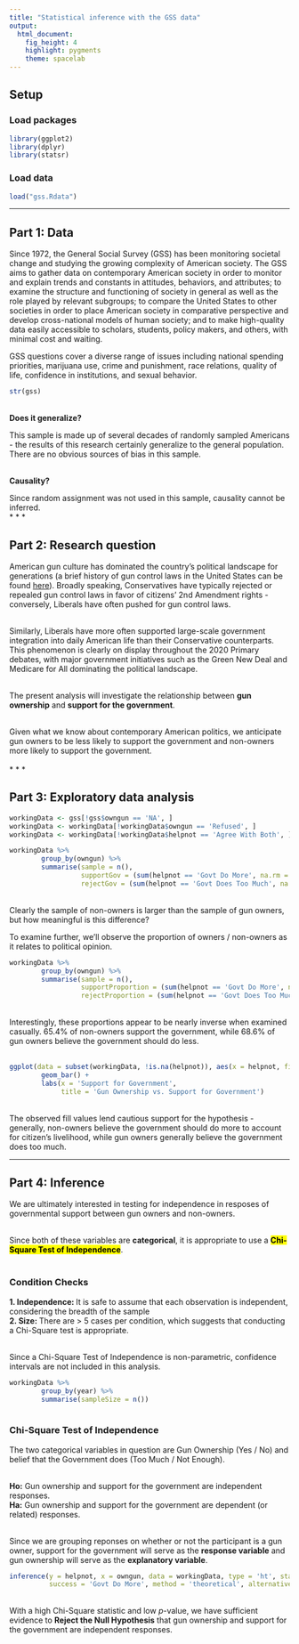 ```yaml
---
title: "Statistical inference with the GSS data"
output: 
  html_document: 
    fig_height: 4
    highlight: pygments
    theme: spacelab
---
```


## Setup

### Load packages

```r
library(ggplot2)
library(dplyr)
library(statsr)
```

### Load data

```r
load("gss.Rdata")
```

* * *

## Part 1: Data
Since 1972, the General Social Survey (GSS) has been monitoring societal change and studying the growing complexity of American society. The GSS aims to gather data on contemporary American society in order to monitor and explain trends and constants in attitudes, behaviors, and attributes; to examine the structure and functioning of society in general as well as the role played by relevant subgroups; to compare the United States to other societies in order to place American society in comparative perspective and develop cross-national models of human society; and to make high-quality data easily accessible to scholars, students, policy makers, and others, with minimal cost and waiting.

GSS questions cover a diverse range of issues including national spending priorities, marijuana use, crime and punishment, race relations, quality of life, confidence in institutions, and sexual behavior.
```r
str(gss)
```
<br><b>Does it generalize?</b><br>

This sample is made up of several decades of randomly sampled Americans - the results of this research certainly generalize to the general population.
There are no obvious sources of bias in this sample.<br><br>

<b>Causality?</b><br>

Since random assignment was not used in this sample, causality cannot be inferred.<br>
* * *

## Part 2: Research question
American gun culture has dominated the country's political landscape for generations (a brief history of gun control laws in the United States can be found <a href='https://time.com/5169210/us-gun-control-laws-history-timeline/' target = "_blank">here</a>). Broadly speaking, Conservatives have typically rejected or repealed gun control laws in favor of citizens' 2nd Amendment rights - conversely, Liberals have often pushed for gun control laws.<br><br>

Similarly, Liberals have more often supported large-scale government integration into daily American life than their Conservative counterparts. This phenomenon is clearly on display throughout the 2020 Primary debates, with major government initiatives such as the Green New Deal and Medicare for All dominating the political landscape.<br><br>

The present analysis will investigate the relationship between <b>gun ownership</b> and <b>support for the government</b>.<br><br>

Given what we know about contemporary American politics, we anticipate gun owners to be less likely to support the government and non-owners more likely to support the government.<br><br>
* * *

## Part 3: Exploratory data analysis

```r
workingData <- gss[!gss$owngun == 'NA', ]
workingData <- workingData[!workingData$owngun == 'Refused', ]
workingData <- workingData[!workingData$helpnot == 'Agree With Both', ]

workingData %>%
        group_by(owngun) %>%
        summarise(sample = n(), 
                  supportGov = (sum(helpnot == 'Govt Do More', na.rm = T)), 
                  rejectGov = (sum(helpnot == 'Govt Does Too Much', na.rm = T)))


```
<br>
Clearly the sample of non-owners is larger than the sample of gun owners, but how meaningful is this difference? 

To examine further, we'll observe the proportion of owners / non-owners as it relates to political opinion.
<br>
```r
workingData %>%
        group_by(owngun) %>%
        summarise(sample = n(), 
                  supportProportion = (sum(helpnot == 'Govt Do More', na.rm = T) / n()), 
                  rejectProportion = (sum(helpnot == 'Govt Does Too Much', na.rm = T) / n()))
```
<br>
Interestingly, these proportions appear to be nearly inverse when examined casually. 65.4% of non-owners support the government, while 68.6% of gun owners believe the government should do less.
<br>
<br>
```r
ggplot(data = subset(workingData, !is.na(helpnot)), aes(x = helpnot, fill = owngun)) +
        geom_bar() + 
        labs(x = 'Support for Government',
             title = 'Gun Ownership vs. Support for Government')

```
<br>
The observed fill values lend cautious support for the hypothesis - generally, non-owners believe the government should do more to account for citizen's livelihood, while gun owners generally believe the government does too much.<br>

* * *

## Part 4: Inference

We are ultimately interested in testing for independence in  resposes of governmental support between gun owners and non-owners.<br><br>

Since both of these variables are <b>categorical</b>, it is appropriate to use a <b><mark>Chi-Square Test of Independence</mark></b>.<br><br>

### Condition Checks

<b> 1. Independence: </b> It is safe to assume that each observation is independent, considering the breadth of the sample <br>
<b> 2. Size: </b> There are > 5 cases per condition, which suggests that conducting a Chi-Square test is appropriate.<br><br>

Since a Chi-Square Test of Independence is non-parametric, confidence intervals are not included in this analysis.<br>

```r
workingData %>%
        group_by(year) %>%
        summarise(sampleSize = n())
        
```

### Chi-Square Test of Independence

The two categorical variables in question are Gun Ownership (Yes / No) and belief that the Government does (Too Much / Not Enough).<br><br>

<b>Ho:</b> Gun ownership and support for the government are independent responses. <br>
<b>Ha:</b> Gun ownership and support for the government are dependent (or related) responses. <br><br>

Since we are grouping reponses on whether or not the participant is a gun owner, support for the government will serve as the <b>response variable</b> and gun ownership will serve as the <b>explanatory variable</b>.
<br>

```r
inference(y = helpnot, x = owngun, data = workingData, type = 'ht', statistic = 'proportion', 
          success = 'Govt Do More', method = 'theoretical', alternative = 'greater')
```
<br>
With a high Chi-Square statistic and low <i>p</i>-value, we have sufficient evidence to <b>Reject the Null Hypothesis</b> that gun ownership and support for the government are independent responses.<br>
